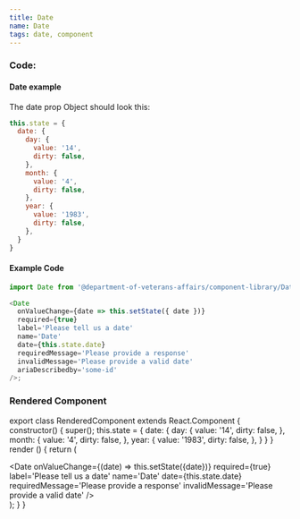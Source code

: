 ```yaml
---
title: Date
name: Date
tags: date, component
---
```



### Code:

#### Date example
The date prop Object should look this:

```javascript
this.state = {
  date: {
    day: {
      value: '14',
      dirty: false,
    },
    month: {
      value: '4',
      dirty: false,
    },
    year: {
      value: '1983',
      dirty: false,
    },
  }
}
```

#### Example Code
```javascript
import Date from '@department-of-veterans-affairs/component-library/Date'

<Date
  onValueChange={date => this.setState({ date })}
  required={true}
  label='Please tell us a date'
  name='Date'
  date={this.state.date}
  requiredMessage='Please provide a response'
  invalidMessage='Please provide a valid date'
  ariaDescribedby='some-id'
/>;
```

### Rendered Component

export class RenderedComponent extends React.Component {
  constructor() {
    super();
    this.state = {
      date: {
        day: {
          value: '14',
          dirty: false,
        },
        month: {
          value: '4',
          dirty: false,
        },
        year: {
          value: '1983',
          dirty: false,
        },
      }
    }
  }
  render () {
    return (
      <div className="site-c-reactcomp__rendered">
        <Date
          onValueChange={(date) => this.setState({date})}
          required={true}
          label='Please tell us a date'
          name='Date'
          date={this.state.date}
          requiredMessage='Please provide a response'
          invalidMessage='Please provide a valid date'
        />
      </div>
    );
  }
}

<RenderedComponent />

